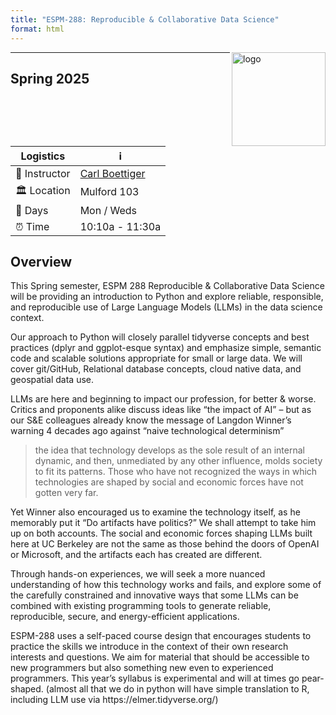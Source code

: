 ```yaml
---
title: "ESPM-288: Reproducible & Collaborative Data Science"
format: html
---
```



<img align="right" src="/assets/img/espm-288.png" width="150" alt="logo">




---

## Spring 2025


Logistics     | ℹ️ 
--------------|-----------------------------------------------
👤 Instructor | [Carl Boettiger](https://carlboettiger.info)
🏛 Location   | Mulford 103
📅 Days       | Mon / Weds
⏰ Time       | 10:10a - 11:30a




## Overview

This Spring semester, ESPM 288 Reproducible & Collaborative Data Science will be providing an introduction to Python and explore reliable, responsible, and reproducible use of Large Language Models (LLMs) in the data science context.  

Our approach to Python will closely parallel tidyverse concepts and best practices (dplyr and ggplot-esque syntax) and emphasize simple, semantic code and scalable solutions appropriate for small or large data.  We will cover git/GitHub, Relational database concepts, cloud native data, and geospatial data use.  


LLMs are here and beginning to impact our profession, for better & worse. Critics and proponents alike discuss ideas like "the impact of AI" -- but as our S&E colleagues already know the message of Langdon Winner's warning 4 decades ago against "naive technological determinism"

> the idea that technology develops as the sole result of an internal dynamic, and then, unmediated by any other influence, molds society to fit its patterns. Those who have not recognized the ways in which technologies are shaped by social and economic forces have not gotten very far.

Yet Winner also encouraged us to examine the technology itself, as he memorably put it "Do artifacts have politics?"  We shall attempt to take him up on both accounts.  The social and economic forces shaping LLMs built here at UC Berkeley are not the same as those behind the doors of OpenAI or Microsoft, and the artifacts each has created are different.  

Through hands-on experiences, we will seek a more nuanced understanding of how this technology works and fails, and explore some of the carefully constrained and innovative ways that some LLMs can be combined with existing programming tools to generate reliable, reproducible, secure, and energy-efficient applications.  

ESPM-288 uses a self-paced course design that encourages students to practice the skills we introduce in the context of their own research interests and questions.  We aim for material that should be accessible to new programmers but also something new even to experienced programmers.  This year's syllabus is experimental and will at times go pear-shaped.   (almost all that we do in python will have simple translation to R, including LLM use via https://elmer.tidyverse.org/)